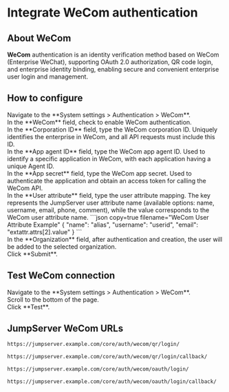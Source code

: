 # Integrate WeCom authentication <Icon name="xpackTip"/>

## About WeCom

**WeCom** authentication is an identity verification method based on WeCom (Enterprise WeChat), supporting OAuth 2.0 authorization, QR code login, and enterprise identity binding, enabling secure and convenient enterprise user login and management.

## How to configure
<Steps>
<div>
<Nav name="system-settings" />
</div>

<div>
Navigate to the **System settings > Authentication > WeCom**.
</div>

<div>
In the **WeCom** field, check to enable WeCom authentication.
</div>

<div>
In the **Corporation ID** field, type the WeCom corporation ID. Uniquely identifies the enterprise in WeCom, and all API requests must include this ID.
</div>

<div>
In the **App agent ID** field, type the WeCom app agent ID. Used to identify a specific application in WeCom, with each application having a unique Agent ID.
</div>

<div>
In the **App secret** field, type the WeCom app secret. Used to authenticate the application and obtain an access token for calling the WeCom API.
</div>

<div>
In the **User attribute** field, type the user attribute mapping. The key represents the JumpServer user attribute name (available options: name, username, email, phone, comment), while the value corresponds to the WeCom user attribute name.
```json copy=true filename="WeCom User Attribute Example"
{
  "name": "alias",
  "username": "userid",
  "email": "extattr.attrs[2].value"
}
```
</div>

<div>
In the **Organization** field, after authentication and creation, the user will be added to the selected organization.
</div>

<div>
Click **Submit**.
</div>
</Steps>

## Test WeCom connection
<Steps>
<div>
<Nav name="system-settings" />
</div>

<div>
Navigate to the **System settings > Authentication > WeCom**.
</div>

<div>
Scroll to the bottom of the page.
</div>

<div>
Click **Test**.
</div>

</Steps>

## JumpServer WeCom URLs

```md filename="QR Login URL"
https://jumpserver.example.com/core/auth/wecom/qr/login/
```

```md filename="QR Login Success Callback URL"
https://jumpserver.example.com/core/auth/wecom/qr/login/callback/
```

```md filename="OAuth Login URL"
https://jumpserver.example.com/core/auth/wecom/oauth/login/
```

```md filename="OAuth Login Success Callback URL"
https://jumpserver.example.com/core/auth/wecom/oauth/login/callback/
```